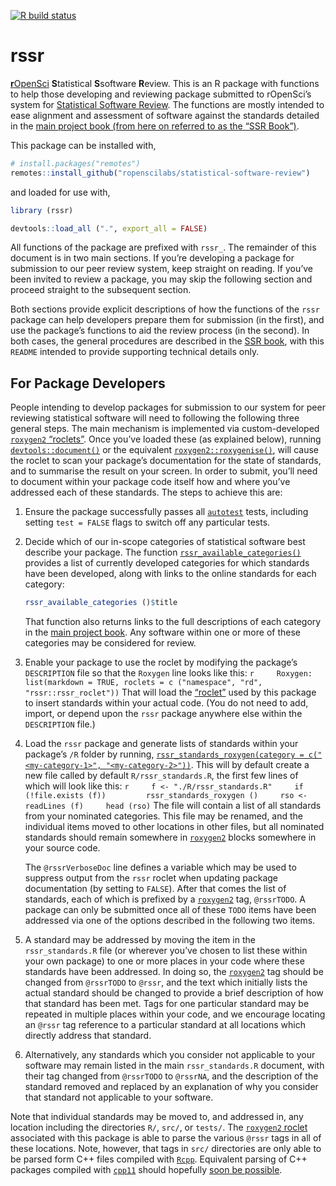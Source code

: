 <!-- badges: start -->
[![R build status](https://github.com/ropenscilabs/rssr/workflows/R-CMD-check/badge.svg)](https://github.com/ropenscilabs/rssr/actions)
<!-- badges: end -->


<!-- README.md is generated from README.Rmd. Please edit that file -->

# rssr

[**r**OpenSci](https://ropensci.org) **S**tatistical **S**software **R**eview.
This is an R package with functions to help those developing and reviewing
package submitted to rOpenSci's system for [Statistical Software
Review](https://ropenscilabs.github.io/statistical-software-review-book/index.html).
The functions are mostly intended to ease alignment and assessment of software
against the standards detailed in the [main project book (from
here on referred to as the "SSR
Book")](https://ropenscilabs.github.io/statistical-software-review-book/index.html).

This package can be installed with,

```r
# install.packages("remotes")
remotes::install_github("ropenscilabs/statistical-software-review")
```

and loaded for use with,
```r
library (rssr)
```
```r
devtools::load_all (".", export_all = FALSE)
```

All functions of the package are prefixed with `rssr_`. The remainder of this
document is in two main sections. If you're developing a package for submission
to our peer review system, keep straight on reading. If you've been invited to
review a package, you may skip the following section and proceed straight to
the subsequent section.

Both sections provide explicit descriptions of how the functions of the `rssr`
package can help developers prepare them for submission (in the first), and use
the package's functions to aid the review process (in the second). In both cases,
the general procedures are described in the [SSR
book](https://ropenscilabs.github.io/statistical-software-review-book/index.html),
with this `README` intended to provide supporting technical details only.

## For Package Developers

People intending to develop packages for submission to our system for peer
reviewing statistical software will need to following the following three
general steps. The main mechanism is implemented via custom-developed
[`roxygen2` "roclets"](https://roxygen2.r-lib.org). Once you've loaded these
(as explained below), running
[`devtools::document()`](https://devtools.r-lib.org/reference/document.html) or
the equivalent
[`roxygen2::roxygenise()`](https://roxygen2.r-lib.org/reference/roxygenize.html),
will cause the roclet to scan your package's documentation for the state of
standards, and to summarise the result on your screen. In order to submit,
you'll need to document within your package code itself how and where you've
addressed each of these standards. The steps to achieve this are:

1. Ensure the package successfully passes all
   [`autotest`](https://github.com/ropenscilabs/autotest) tests, including
   setting `test = FALSE` flags to switch off any particular tests.
2. Decide which of our in-scope categories of statistical software best
   describe your package. The function
   [`rssr_available_categories()`](https://ropenscilabs.github.io/statistical-software-review/reference/rssr_available_categories.html)
   provides a list of currently developed categories for which standards
   have been developed, along with links to the online standards for each
   category:

    ```r
    rssr_available_categories ()$title
    ```
    That function also returns links to the full descriptions of each category
    in the [main project
    book](https://ropenscilabs.github.io/statistical-software-review-book/index.html).
    Any software within one or more of these categories may be considered for
    review. 
3. Enable your package to use the roclet by modifying the package's
   `DESCRIPTION` file so that the `Roxygen` line looks like this:
    ```r
    Roxygen: list(markdown = TRUE, roclets = c ("namespace", "rd", "rssr::rssr_roclet"))
    ```
    That will load the ["roclet"](https://roxygen2.r-lib.org) used by this
    package to insert standards within your actual code. (You do not need to
    add, import, or depend upon the `rssr` package anywhere else within the
    `DESCRIPTION` file.)
4. Load the `rssr` package and generate lists of standards within your
   package's `/R` folder by running,
   [`rssr_standards_roxygen(category = c("<my-category-1>", "<my-category-2>"))`](https://ropenscilabs.github.io/statistical-software-review/reference/rssr_standards_roxygen.html).
   This will by default create a new file called by default
   `R/rssr_standards.R`, the first few lines of which will look like this:
    ```r
    f <- "./R/rssr_standards.R"
    if (!file.exists (f))
        rssr_standards_roxygen ()
    rso <- readLines (f)
    head (rso)
    ```
    The file will contain a list of all standards from your nominated
    categories. This file may be renamed, and the individual items moved to
    other locations in other files, but all nominated standards should remain
    somewhere in [`roxygen2`](https://roxygen2.r-lib.org) blocks somewhere in
    your source code.

    The `@rssrVerboseDoc` line defines a variable which may be used to suppress
    output from the `rssr` roclet when updating package documentation (by
    setting to `FALSE`). After that comes the list of standards, each of which
    is prefixed by a [`roxygen2`](https://roxygen2.r-lib.org) tag, `@rssrTODO`.
    A package can only be submitted once all of these `TODO` items have been
    addressed via one of the options described in the following two items.
5. A standard may be addressed by moving the item in the `rssr_standards.R`
   file (or wherever you've chosen to list these within your own package) to
   one or more places in your code where these standards have been addressed.
   In doing so, the [`roxygen2`](https://roxygen2.r-lib.org) tag should be
   changed from `@rssrTODO` to `@rssr`, and the text which initially lists the
   actual standard should be changed to provide a brief description of how that
   standard has been met. Tags for one particular standard may be repeated in
   multiple places within your code, and we encourage locating an `@rssr` tag
   reference to a particular standard at all locations which directly address
   that standard.
6. Alternatively, any standards which you consider not applicable to your
   software may remain listed in the main `rssr_standards.R` document, with
   their tag changed from `@rssrTODO` to `@rssrNA`, and the description of the
   standard removed and replaced by an explanation of why you consider that
   standard not applicable to your software.
    
Note that individual standards may be moved to, and addressed in, any location
including the directories `R/`, `src/`, or `tests/`. The [`roxygen2`
roclet](https://roxygen2.r-lib.org) associated with this package is able to
parse the various `@rssr` tags in all of these locations. Note, however, that
tags in `src/` directories are only able to be parsed form C++ files compiled
with [`Rcpp`](https://cran.r-project.org/package=Rcpp). Equivalent parsing of
C++ packages compiled with [`cpp11`](https://cpp11.r-lib.org) should hopefully
[soon be possible](https://github.com/r-lib/cpp11/issues/147).
